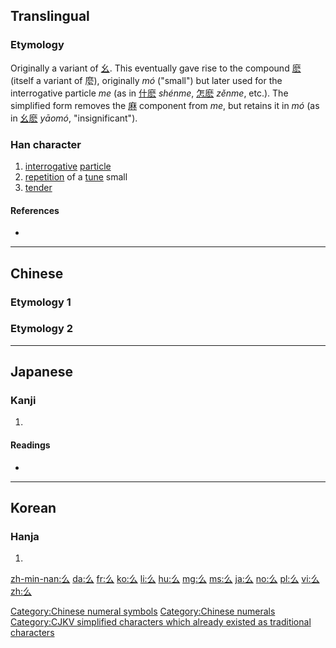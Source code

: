 {{also|幺|麼}}<!-- may be replaced by zh-forms -->
==Translingual==
{{stroke order|type=animate}}

===Etymology===
Originally a variant of [[幺]]. This eventually gave rise to the compound [[麽]] (itself a variant of 麼), originally ''mó'' ("small") but later used for the interrogative particle ''me'' (as in [[什麽]] ''shénme'', [[怎麽]] ''zěnme'', etc.). The simplified form removes the [[麻]] component from ''me'', but retains it in ''mó'' (as in [[幺麽]] ''yāomó'', "insignificant").

===Han character===
{{Han char|rn=4|rad=丿|as=02|sn=3|four=20732|canj=HI|ids=⿱丿厶}}

# [[interrogative]] [[particle]]
# [[repetition]] of a [[tune]] small
# [[tender]]

====References====
* {{Han ref|kx=0082.030|dkj=00121|dj=0165.090|hdz=10033.020|uh=4E48|ud=20040|bh=A45C|bd=42076}}

[[Category:Chinese numeral symbols]]
[[Category:Chinese numerals]]

----

==Chinese==
===Etymology 1===
{{zh-see|幺}}

===Etymology 2===
{{zh-see|麽}}

----

==Japanese==

===Kanji===
{{ja-kanji|grade=|rs=丿02}}

# {{defn|lang=ja|sort=丿02}}

====Readings====
* {{ja-readings|on=[[えう]] (eu)|kun=}}

----

==Korean==

===Hanja===
{{ko-hanja|hangeul=요|rv=yo|mr=yo}}

# {{defn|lang=ko|sort=丿02}}

[[Category:CJKV simplified characters which already existed as traditional characters]]

[[zh-min-nan:么]]
[[da:么]]
[[fr:么]]
[[ko:么]]
[[li:么]]
[[hu:么]]
[[mg:么]]
[[ms:么]]
[[ja:么]]
[[no:么]]
[[pl:么]]
[[vi:么]]
[[zh:么]]